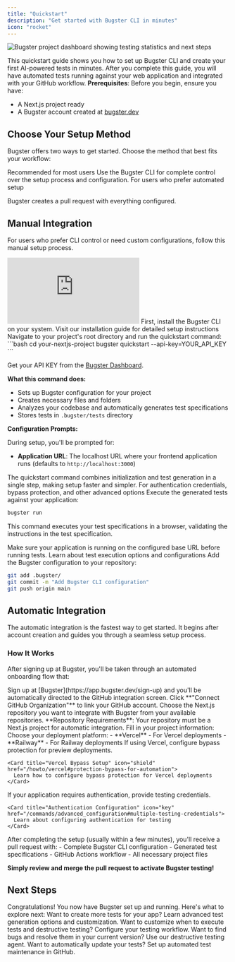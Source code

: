 ```yaml
---
title: "Quickstart"
description: "Get started with Bugster CLI in minutes"
icon: "rocket"
---
```


<Frame>
<img src="/images/project_dashboard.png" alt="Bugster project dashboard showing testing statistics and next steps" />
</Frame>

This quickstart guide shows you how to set up Bugster CLI and create your first AI-powered tests in minutes.
After you complete this guide, you will have automated tests running against your web application and integrated with your GitHub workflow.
<Info>
  **Prerequisites**: Before you begin, ensure you have:
  - A Next.js project ready
  - A Bugster account created at [bugster.dev](https://app.bugster.dev/auth/sign-up)
</Info>

## Choose Your Setup Method
Bugster offers two ways to get started. Choose the method that best fits your workflow:
<CardGroup cols={2}>

<Card title="Manual Integration" icon="wrench"  href="/quickstart#manual-integration">
<Tip>Recommended for most users</Tip>
Use the Bugster CLI for complete control over the setup process and configuration.

</Card>
<Card title="Automatic Integration" icon="bolt"  href="/quickstart#automatic-integration">
<Note>For users who prefer automated setup</Note>

Bugster creates a pull request with everything configured.
</Card>
</CardGroup>

## Manual Integration
For users who prefer CLI control or need custom configurations, follow this manual setup process.

<iframe
  className="w-full aspect-video rounded-xl"
  src="https://www.youtube.com/embed/uaItEvqgMTg"
  title="Bugster Manual Quickstart Guide"
  frameBorder="0"
  allow="accelerometer; autoplay; clipboard-write; encrypted-media; gyroscope; picture-in-picture"
  allowFullScreen
></iframe>
<Steps>
  <Step title="Install Bugster CLI">
  First, install the Bugster CLI on your system.
<Card title="Install Bugster CLI" icon="download" href="/installation">
  Visit our installation guide for detailed setup instructions
</Card>
  </Step>

<Step title="Initialize Bugster and Generate Tests">
Navigate to your project's root directory and run the quickstart command:
```bash
cd your-nextjs-project
bugster quickstart --api-key=YOUR_API_KEY
```

Get your API KEY from the [Bugster Dashboard](https://app.bugster.dev).

**What this command does:**
- Sets up Bugster configuration for your project
- Creates necessary files and folders
- Analyzes your codebase and automatically generates test specifications
- Stores tests in `.bugster/tests` directory

**Configuration Prompts:**

During setup, you'll be prompted for:
- **Application URL**: The localhost URL where your frontend application runs (defaults to `http://localhost:3000`)

<Tip>
  The quickstart command combines initialization and test generation in a single step, making setup faster and simpler.
</Tip>

<Card title="Learn More About Advanced Configuration" icon="gear" href="/commands/advanced_configuration">
  For authentication credentials, bypass protection, and other advanced options
</Card>

</Step>
<Step title="Run Your Tests">
Execute the generated tests against your application:

```bash
bugster run
```
This command executes your test specifications in a browser, validating the instructions in the test specification.

<Tip>
  Make sure your application is running on the configured base URL before running tests.
</Tip>

<Card title="Advanced Test Execution" icon="compass" href="/commands/run">
  Learn about test execution options and configurations
</Card>

</Step>
<Step title="Commit Configuration to Repository">
Add the Bugster configuration to your repository:

```bash
git add .bugster/
git commit -m "Add Bugster CLI configuration"
git push origin main
```

</Step>
</Steps>

## Automatic Integration
The automatic integration is the fastest way to get started. It begins after account creation and guides you through a seamless setup process.

### How It Works
After signing up at Bugster, you'll be taken through an automated onboarding flow that:

<Steps>
  <Step title="Create Account & Connect GitHub">
    Sign up at [Bugster](https://app.bugster.dev/sign-up) and you'll be automatically directed to the GitHub integration screen.
Click **"Connect GitHub Organization"** to link your GitHub account.
  </Step>
  <Step title="Select Your Repository">
    Choose the Next.js repository you want to integrate with Bugster from your available repositories.
<Warning>
  **Repository Requirements**: Your repository must be a Next.js project for automatic integration.
</Warning>
  </Step>
  <Step title="Configure Project Settings">
    Fill in your project information:
<AccordionGroup>
  <Accordion title="Platform Selection" icon="cloud">
    Choose your deployment platform:
    - **Vercel** - For Vercel deployments
    - **Railway** - For Railway deployments
  </Accordion>
  
  <Accordion title="Bypass Protection (Vercel)" icon="shield">
    If using Vercel, configure bypass protection for preview deployments.
    
    <Card title="Vercel Bypass Setup" icon="shield" href="/howto/vercel#protection-bypass-for-automation">
      Learn how to configure bypass protection for Vercel deployments
    </Card>
  </Accordion>
  
  <Accordion title="Testing Credentials" icon="key">
    If your application requires authentication, provide testing credentials.
    
    <Card title="Authentication Configuration" icon="key" href="/commands/advanced_configuration#multiple-testing-credentials">
      Learn about configuring authentication for testing
    </Card>
  </Accordion>
</AccordionGroup>
  </Step>
  <Step title="Receive Configuration Pull Request">
    After completing the setup (usually within a few minutes), you'll receive a pull request with:
- Complete Bugster CLI configuration
- Generated test specifications
- GitHub Actions workflow
- All necessary project files

**Simply review and merge the pull request to activate Bugster testing!**
  </Step>
</Steps>

## Next Steps
Congratulations! You now have Bugster set up and running. Here's what to explore next:
<CardGroup cols={2}>
  <Card title="Generate More Tests" icon="sparkles" href="/commands/generate">
    Want to create more tests for your app? Learn advanced test generation options and customization.
  </Card>
  <Card title="Adapt Bugster to your workflow" icon="code-pull-request" href="/config-ui">
    Want to customize when to execute tests and destructive testing? Configure your testing workflow.
  </Card>
  <Card title="Find & Fix Bugs" icon="bomb" href="/commands/destructive-agent">
    Want to find bugs and resolve them in your current version? Use our destructive testing agent.
  </Card>
  <Card title="Automate Test Updates" icon="wand-magic-sparkles" href="/commands/update">
    Want to automatically update your tests? Set up automated test maintenance in GitHub.
  </Card>
</CardGroup>